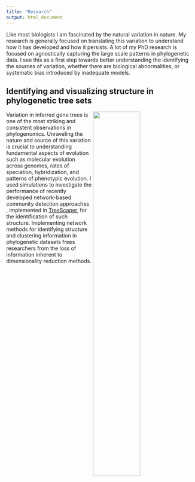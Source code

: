 ```yaml
---
title: "Research"
output: html_document
---
```


Like most biologists I am fascinated by the natural variation in nature. My research is generally focused on translating this variation to understand how it has developed and how it persists. A lot of my PhD research is focused on agnostically capturing the large scale patterns in phylogenetic data. I see this as a first step towards better understanding the  identifying the sources of variation, whether there are biological abnormalities, or systematic bias introduced by inadequate models. 


## Identifying and visualizing structure in phylogenetic tree sets


<a href="https://treescaper.github.io/TreeScaperNetworks.html">
<img src="images/Distance74edge61start.jpg" style="width:50%; margin-right: 20px" align="right">
</a>

Variation in inferred gene trees is one of the most striking and consistent observations in phylogenomics. Unraveling the nature and source of this variation is crucial to understanding fundamental aspects of evolution such as molecular evolution across genomes, rates of speciation, hybridization, and patterns of phenotypic evolution. I used simulations to investigate the performance of recently developed network-based community detection approaches , implemented in [TreeScaper](https://github.com/whuang08/TreeScaper/releases), for the identification of such structure. Implementing network methods for identifying structure and clustering information in phylogenetic datasets frees researchers from the loss of information inherent to dimensionality reduction methods. 




							